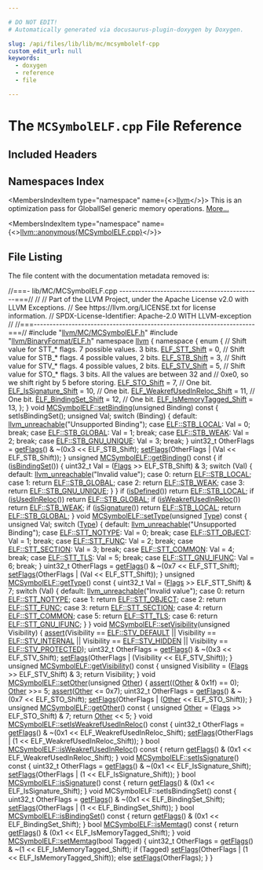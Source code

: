 ```yaml
---

# DO NOT EDIT!
# Automatically generated via docusaurus-plugin-doxygen by Doxygen.

slug: /api/files/lib/lib/mc/mcsymbolelf-cpp
custom_edit_url: null
keywords:
  - doxygen
  - reference
  - file

---
```





# The `MCSymbolELF.cpp` File Reference

<DoxygenPage pluginConfig={pluginConfig}>



## Included Headers

<IncludesList>
<IncludesListItem
  filePath="llvm/MC/MCSymbolELF.h"
  permalink="/docs/api/files/include/include/llvm/include/llvm/mc/mcsymbolelf-h"
  isLocal="true" />
<IncludesListItem
  filePath="llvm/BinaryFormat/ELF.h"
  permalink="/docs/api/files/include/include/llvm/include/llvm/binaryformat/elf-h"
  isLocal="true" />
</IncludesList>

## Namespaces Index

<MembersIndex>

<MembersIndexItem
  type="namespace"
  name={<><a href="/docs/api/namespaces/llvm">llvm</a></>}>
This is an optimization pass for GlobalISel generic memory operations. <a href="/docs/api/namespaces/llvm/#details">More...</a>
</MembersIndexItem>

<MembersIndexItem
  type="namespace"
  name={<><a href="/docs/api/namespaces/llvm/anonymous-mcsymbolelf-cpp-">llvm::anonymous&#123;MCSymbolELF.cpp&#125;</a></>}>
</MembersIndexItem>

</MembersIndex>


## File Listing

The file content with the documentation metadata removed is:

<ProgramListing>

<Link id="l00001" /><CodeLine lineNumber="1"><span class="doxyHighlightComment">//===- lib/MC/MCSymbolELF.cpp ---------------------------------------------===//</span></CodeLine>
<Link id="l00002" /><CodeLine lineNumber="2"><span class="doxyHighlightComment">//</span></CodeLine>
<Link id="l00003" /><CodeLine lineNumber="3"><span class="doxyHighlightComment">// Part of the LLVM Project, under the Apache License v2.0 with LLVM Exceptions.</span></CodeLine>
<Link id="l00004" /><CodeLine lineNumber="4"><span class="doxyHighlightComment">// See https://llvm.org/LICENSE.txt for license information.</span></CodeLine>
<Link id="l00005" /><CodeLine lineNumber="5"><span class="doxyHighlightComment">// SPDX-License-Identifier: Apache-2.0 WITH LLVM-exception</span></CodeLine>
<Link id="l00006" /><CodeLine lineNumber="6"><span class="doxyHighlightComment">//</span></CodeLine>
<Link id="l00007" /><CodeLine lineNumber="7"><span class="doxyHighlightComment">//===----------------------------------------------------------------------===//</span></CodeLine>
<Link id="l00008" /><CodeLine lineNumber="8"></CodeLine>
<Link id="l00009" /><CodeLine lineNumber="9"><span class="doxyHighlightPreprocessor">#include &quot;<a href="/docs/api/files/include/include/llvm/include/llvm/mc/mcsymbolelf-h">llvm/MC/MCSymbolELF.h</a>&quot;</span></CodeLine>
<Link id="l00010" /><CodeLine lineNumber="10"><span class="doxyHighlightPreprocessor">#include &quot;<a href="/docs/api/files/include/include/llvm/include/llvm/binaryformat/elf-h">llvm/BinaryFormat/ELF.h</a>&quot;</span></CodeLine>
<Link id="l00011" /><CodeLine lineNumber="11"></CodeLine>
<Link id="l00012" /><CodeLine lineNumber="12"><span class="doxyHighlightKeyword">namespace </span><span class="doxyHighlight"><a href="/docs/api/namespaces/llvm">llvm</a> &#123;</span></CodeLine>
<Link id="l00013" /><CodeLine lineNumber="13"></CodeLine>
<Link id="l00014" /><CodeLine lineNumber="14" lineLink="/docs/api/namespaces/llvm/anonymous-mcsymbolelf-cpp-"><span class="doxyHighlightKeyword">namespace </span><span class="doxyHighlight">&#123;</span></CodeLine>
<Link id="l00015" /><CodeLine lineNumber="15"><span class="doxyHighlightKeyword">enum</span><span class="doxyHighlight"> &#123;</span></CodeLine>
<Link id="l00016" /><CodeLine lineNumber="16"><span class="doxyHighlight">  </span><span class="doxyHighlightComment">// Shift value for STT&#95;&#42; flags. 7 possible values. 3 bits.</span></CodeLine>
<Link id="l00017" /><CodeLine lineNumber="17" lineLink="/docs/api/namespaces/llvm/anonymous-mcsymbolelf-cpp-/#a5b855ee0932b8f1c69a819e77e6d1976abd94bec8a94682a962e8541b2d8bc315"><span class="doxyHighlight">  <a href="/docs/api/namespaces/llvm/anonymous-mcsymbolelf-cpp-/#a5b855ee0932b8f1c69a819e77e6d1976abd94bec8a94682a962e8541b2d8bc315">ELF&#95;STT&#95;Shift</a> = 0,</span></CodeLine>
<Link id="l00018" /><CodeLine lineNumber="18"></CodeLine>
<Link id="l00019" /><CodeLine lineNumber="19"><span class="doxyHighlight">  </span><span class="doxyHighlightComment">// Shift value for STB&#95;&#42; flags. 4 possible values, 2 bits.</span></CodeLine>
<Link id="l00020" /><CodeLine lineNumber="20" lineLink="/docs/api/namespaces/llvm/anonymous-mcsymbolelf-cpp-/#a5b855ee0932b8f1c69a819e77e6d1976a6f2eb99b051d5d5dd9f780323e9517ac"><span class="doxyHighlight">  <a href="/docs/api/namespaces/llvm/anonymous-mcsymbolelf-cpp-/#a5b855ee0932b8f1c69a819e77e6d1976a6f2eb99b051d5d5dd9f780323e9517ac">ELF&#95;STB&#95;Shift</a> = 3,</span></CodeLine>
<Link id="l00021" /><CodeLine lineNumber="21"></CodeLine>
<Link id="l00022" /><CodeLine lineNumber="22"><span class="doxyHighlight">  </span><span class="doxyHighlightComment">// Shift value for STV&#95;&#42; flags. 4 possible values, 2 bits.</span></CodeLine>
<Link id="l00023" /><CodeLine lineNumber="23" lineLink="/docs/api/namespaces/llvm/anonymous-mcsymbolelf-cpp-/#a5b855ee0932b8f1c69a819e77e6d1976a30c69f5b747eafaa67bd48f394f0bb1b"><span class="doxyHighlight">  <a href="/docs/api/namespaces/llvm/anonymous-mcsymbolelf-cpp-/#a5b855ee0932b8f1c69a819e77e6d1976a30c69f5b747eafaa67bd48f394f0bb1b">ELF&#95;STV&#95;Shift</a> = 5,</span></CodeLine>
<Link id="l00024" /><CodeLine lineNumber="24"></CodeLine>
<Link id="l00025" /><CodeLine lineNumber="25"><span class="doxyHighlight">  </span><span class="doxyHighlightComment">// Shift value for STO&#95;&#42; flags. 3 bits. All the values are between 32 and</span></CodeLine>
<Link id="l00026" /><CodeLine lineNumber="26"><span class="doxyHighlight">  </span><span class="doxyHighlightComment">// 0xe0, so we shift right by 5 before storing.</span></CodeLine>
<Link id="l00027" /><CodeLine lineNumber="27" lineLink="/docs/api/namespaces/llvm/anonymous-mcsymbolelf-cpp-/#a5b855ee0932b8f1c69a819e77e6d1976adffb722c79304d8c22e7f88028c47efb"><span class="doxyHighlight">  <a href="/docs/api/namespaces/llvm/anonymous-mcsymbolelf-cpp-/#a5b855ee0932b8f1c69a819e77e6d1976adffb722c79304d8c22e7f88028c47efb">ELF&#95;STO&#95;Shift</a> = 7,</span></CodeLine>
<Link id="l00028" /><CodeLine lineNumber="28"></CodeLine>
<Link id="l00029" /><CodeLine lineNumber="29"><span class="doxyHighlight">  </span><span class="doxyHighlightComment">// One bit.</span></CodeLine>
<Link id="l00030" /><CodeLine lineNumber="30" lineLink="/docs/api/namespaces/llvm/anonymous-mcsymbolelf-cpp-/#a5b855ee0932b8f1c69a819e77e6d1976a889f187c360d1a06c8adec4c770ad1d4"><span class="doxyHighlight">  <a href="/docs/api/namespaces/llvm/anonymous-mcsymbolelf-cpp-/#a5b855ee0932b8f1c69a819e77e6d1976a889f187c360d1a06c8adec4c770ad1d4">ELF&#95;IsSignature&#95;Shift</a> = 10,</span></CodeLine>
<Link id="l00031" /><CodeLine lineNumber="31"></CodeLine>
<Link id="l00032" /><CodeLine lineNumber="32"><span class="doxyHighlight">  </span><span class="doxyHighlightComment">// One bit.</span></CodeLine>
<Link id="l00033" /><CodeLine lineNumber="33" lineLink="/docs/api/namespaces/llvm/anonymous-mcsymbolelf-cpp-/#a5b855ee0932b8f1c69a819e77e6d1976a7dc98b12edbb862ffaf53a3731ca4cdd"><span class="doxyHighlight">  <a href="/docs/api/namespaces/llvm/anonymous-mcsymbolelf-cpp-/#a5b855ee0932b8f1c69a819e77e6d1976a7dc98b12edbb862ffaf53a3731ca4cdd">ELF&#95;WeakrefUsedInReloc&#95;Shift</a> = 11,</span></CodeLine>
<Link id="l00034" /><CodeLine lineNumber="34"></CodeLine>
<Link id="l00035" /><CodeLine lineNumber="35"><span class="doxyHighlight">  </span><span class="doxyHighlightComment">// One bit.</span></CodeLine>
<Link id="l00036" /><CodeLine lineNumber="36" lineLink="/docs/api/namespaces/llvm/anonymous-mcsymbolelf-cpp-/#a5b855ee0932b8f1c69a819e77e6d1976a0578b72235c5fc5082717d0980eacc22"><span class="doxyHighlight">  <a href="/docs/api/namespaces/llvm/anonymous-mcsymbolelf-cpp-/#a5b855ee0932b8f1c69a819e77e6d1976a0578b72235c5fc5082717d0980eacc22">ELF&#95;BindingSet&#95;Shift</a> = 12,</span></CodeLine>
<Link id="l00037" /><CodeLine lineNumber="37"></CodeLine>
<Link id="l00038" /><CodeLine lineNumber="38"><span class="doxyHighlight">  </span><span class="doxyHighlightComment">// One bit.</span></CodeLine>
<Link id="l00039" /><CodeLine lineNumber="39" lineLink="/docs/api/namespaces/llvm/anonymous-mcsymbolelf-cpp-/#a5b855ee0932b8f1c69a819e77e6d1976af645b4e028db44a71e14ff7c69327d96"><span class="doxyHighlight">  <a href="/docs/api/namespaces/llvm/anonymous-mcsymbolelf-cpp-/#a5b855ee0932b8f1c69a819e77e6d1976af645b4e028db44a71e14ff7c69327d96">ELF&#95;IsMemoryTagged&#95;Shift</a> = 13,</span></CodeLine>
<Link id="l00040" /><CodeLine lineNumber="40"><span class="doxyHighlight">&#125;;</span></CodeLine>
<Link id="l00041" /><CodeLine lineNumber="41"><span class="doxyHighlight">&#125;</span></CodeLine>
<Link id="l00042" /><CodeLine lineNumber="42"></CodeLine>
<Link id="l00043" /><CodeLine lineNumber="43" lineLink="/docs/api/classes/llvm/mcsymbolelf/#ac1edee41b5f81ab31451e8bf98a3a3e6"><span class="doxyHighlightKeywordType">void</span><span class="doxyHighlight"> <a href="/docs/api/classes/llvm/mcsymbolelf/#ac1edee41b5f81ab31451e8bf98a3a3e6">MCSymbolELF::setBinding</a>(</span><span class="doxyHighlightKeywordType">unsigned</span><span class="doxyHighlight"> Binding)</span><span class="doxyHighlightKeyword"> const </span><span class="doxyHighlight">&#123;</span></CodeLine>
<Link id="l00044" /><CodeLine lineNumber="44"><span class="doxyHighlight">  setIsBindingSet();</span></CodeLine>
<Link id="l00045" /><CodeLine lineNumber="45"><span class="doxyHighlight">  </span><span class="doxyHighlightKeywordType">unsigned</span><span class="doxyHighlight"> Val;</span></CodeLine>
<Link id="l00046" /><CodeLine lineNumber="46"><span class="doxyHighlight">  </span><span class="doxyHighlightKeywordFlow">switch</span><span class="doxyHighlight"> (Binding) &#123;</span></CodeLine>
<Link id="l00047" /><CodeLine lineNumber="47"><span class="doxyHighlight">  </span><span class="doxyHighlightKeywordFlow">default</span><span class="doxyHighlight">:</span></CodeLine>
<Link id="l00048" /><CodeLine lineNumber="48"><span class="doxyHighlight">    <a href="/docs/api/files/include/include/llvm/include/llvm/support/errorhandling-h/#ace243f5c25697a1107cce46626b3dc94">llvm&#95;unreachable</a>(</span><span class="doxyHighlightStringLiteral">&quot;Unsupported Binding&quot;</span><span class="doxyHighlight">);</span></CodeLine>
<Link id="l00049" /><CodeLine lineNumber="49"><span class="doxyHighlight">  </span><span class="doxyHighlightKeywordFlow">case</span><span class="doxyHighlight"> <a href="/docs/api/namespaces/llvm/elf/#a41d1d619e276ea6e4e6e98c4b929ba77a492b026d2205f6f178f7eb7863018e31">ELF::STB&#95;LOCAL</a>:</span></CodeLine>
<Link id="l00050" /><CodeLine lineNumber="50"><span class="doxyHighlight">    Val = 0;</span></CodeLine>
<Link id="l00051" /><CodeLine lineNumber="51"><span class="doxyHighlight">    </span><span class="doxyHighlightKeywordFlow">break</span><span class="doxyHighlight">;</span></CodeLine>
<Link id="l00052" /><CodeLine lineNumber="52"><span class="doxyHighlight">  </span><span class="doxyHighlightKeywordFlow">case</span><span class="doxyHighlight"> <a href="/docs/api/namespaces/llvm/elf/#a41d1d619e276ea6e4e6e98c4b929ba77a3056225276d5d76c1b142d3505704851">ELF::STB&#95;GLOBAL</a>:</span></CodeLine>
<Link id="l00053" /><CodeLine lineNumber="53"><span class="doxyHighlight">    Val = 1;</span></CodeLine>
<Link id="l00054" /><CodeLine lineNumber="54"><span class="doxyHighlight">    </span><span class="doxyHighlightKeywordFlow">break</span><span class="doxyHighlight">;</span></CodeLine>
<Link id="l00055" /><CodeLine lineNumber="55"><span class="doxyHighlight">  </span><span class="doxyHighlightKeywordFlow">case</span><span class="doxyHighlight"> <a href="/docs/api/namespaces/llvm/elf/#a41d1d619e276ea6e4e6e98c4b929ba77afb3fa0269fc31b10834def07f16c1649">ELF::STB&#95;WEAK</a>:</span></CodeLine>
<Link id="l00056" /><CodeLine lineNumber="56"><span class="doxyHighlight">    Val = 2;</span></CodeLine>
<Link id="l00057" /><CodeLine lineNumber="57"><span class="doxyHighlight">    </span><span class="doxyHighlightKeywordFlow">break</span><span class="doxyHighlight">;</span></CodeLine>
<Link id="l00058" /><CodeLine lineNumber="58"><span class="doxyHighlight">  </span><span class="doxyHighlightKeywordFlow">case</span><span class="doxyHighlight"> <a href="/docs/api/namespaces/llvm/elf/#a41d1d619e276ea6e4e6e98c4b929ba77af266d61f5074811ef82444eeeff11c89">ELF::STB&#95;GNU&#95;UNIQUE</a>:</span></CodeLine>
<Link id="l00059" /><CodeLine lineNumber="59"><span class="doxyHighlight">    Val = 3;</span></CodeLine>
<Link id="l00060" /><CodeLine lineNumber="60"><span class="doxyHighlight">    </span><span class="doxyHighlightKeywordFlow">break</span><span class="doxyHighlight">;</span></CodeLine>
<Link id="l00061" /><CodeLine lineNumber="61"><span class="doxyHighlight">  &#125;</span></CodeLine>
<Link id="l00062" /><CodeLine lineNumber="62"><span class="doxyHighlight">  uint32&#95;t OtherFlags = <a href="/docs/api/classes/llvm/mcsymbol/#a712cacf1731d527651876ac16e90cad0">getFlags</a>() &amp; ~(0x3 &lt;&lt; ELF&#95;STB&#95;Shift);</span></CodeLine>
<Link id="l00063" /><CodeLine lineNumber="63"><span class="doxyHighlight">  <a href="/docs/api/classes/llvm/mcsymbol/#a6e3e2ebdfaad92643de69faf7f28967e">setFlags</a>(OtherFlags | (Val &lt;&lt; ELF&#95;STB&#95;Shift));</span></CodeLine>
<Link id="l00064" /><CodeLine lineNumber="64"><span class="doxyHighlight">&#125;</span></CodeLine>
<Link id="l00065" /><CodeLine lineNumber="65"></CodeLine>
<Link id="l00066" /><CodeLine lineNumber="66" lineLink="/docs/api/classes/llvm/mcsymbolelf/#ae357568bfa7baaa244f16208924f4637"><span class="doxyHighlightKeywordType">unsigned</span><span class="doxyHighlight"> <a href="/docs/api/classes/llvm/mcsymbolelf/#ae357568bfa7baaa244f16208924f4637">MCSymbolELF::getBinding</a>()</span><span class="doxyHighlightKeyword"> const </span><span class="doxyHighlight">&#123;</span></CodeLine>
<Link id="l00067" /><CodeLine lineNumber="67"><span class="doxyHighlight">  </span><span class="doxyHighlightKeywordFlow">if</span><span class="doxyHighlight"> (<a href="/docs/api/classes/llvm/mcsymbolelf/#a666e25e11bd035c93786545bec5ce44e">isBindingSet</a>()) &#123;</span></CodeLine>
<Link id="l00068" /><CodeLine lineNumber="68"><span class="doxyHighlight">    uint32&#95;t Val = (<a href="/docs/api/classes/llvm/mcsymbol/#a654fdc7113f88027cc2016453184e880">Flags</a> &gt;&gt; ELF&#95;STB&#95;Shift) &amp; 3;</span></CodeLine>
<Link id="l00069" /><CodeLine lineNumber="69"><span class="doxyHighlight">    </span><span class="doxyHighlightKeywordFlow">switch</span><span class="doxyHighlight"> (Val) &#123;</span></CodeLine>
<Link id="l00070" /><CodeLine lineNumber="70"><span class="doxyHighlight">    </span><span class="doxyHighlightKeywordFlow">default</span><span class="doxyHighlight">:</span></CodeLine>
<Link id="l00071" /><CodeLine lineNumber="71"><span class="doxyHighlight">      <a href="/docs/api/files/include/include/llvm/include/llvm/support/errorhandling-h/#ace243f5c25697a1107cce46626b3dc94">llvm&#95;unreachable</a>(</span><span class="doxyHighlightStringLiteral">&quot;Invalid value&quot;</span><span class="doxyHighlight">);</span></CodeLine>
<Link id="l00072" /><CodeLine lineNumber="72"><span class="doxyHighlight">    </span><span class="doxyHighlightKeywordFlow">case</span><span class="doxyHighlight"> 0:</span></CodeLine>
<Link id="l00073" /><CodeLine lineNumber="73"><span class="doxyHighlight">      </span><span class="doxyHighlightKeywordFlow">return</span><span class="doxyHighlight"> <a href="/docs/api/namespaces/llvm/elf/#a41d1d619e276ea6e4e6e98c4b929ba77a492b026d2205f6f178f7eb7863018e31">ELF::STB&#95;LOCAL</a>;</span></CodeLine>
<Link id="l00074" /><CodeLine lineNumber="74"><span class="doxyHighlight">    </span><span class="doxyHighlightKeywordFlow">case</span><span class="doxyHighlight"> 1:</span></CodeLine>
<Link id="l00075" /><CodeLine lineNumber="75"><span class="doxyHighlight">      </span><span class="doxyHighlightKeywordFlow">return</span><span class="doxyHighlight"> <a href="/docs/api/namespaces/llvm/elf/#a41d1d619e276ea6e4e6e98c4b929ba77a3056225276d5d76c1b142d3505704851">ELF::STB&#95;GLOBAL</a>;</span></CodeLine>
<Link id="l00076" /><CodeLine lineNumber="76"><span class="doxyHighlight">    </span><span class="doxyHighlightKeywordFlow">case</span><span class="doxyHighlight"> 2:</span></CodeLine>
<Link id="l00077" /><CodeLine lineNumber="77"><span class="doxyHighlight">      </span><span class="doxyHighlightKeywordFlow">return</span><span class="doxyHighlight"> <a href="/docs/api/namespaces/llvm/elf/#a41d1d619e276ea6e4e6e98c4b929ba77afb3fa0269fc31b10834def07f16c1649">ELF::STB&#95;WEAK</a>;</span></CodeLine>
<Link id="l00078" /><CodeLine lineNumber="78"><span class="doxyHighlight">    </span><span class="doxyHighlightKeywordFlow">case</span><span class="doxyHighlight"> 3:</span></CodeLine>
<Link id="l00079" /><CodeLine lineNumber="79"><span class="doxyHighlight">      </span><span class="doxyHighlightKeywordFlow">return</span><span class="doxyHighlight"> <a href="/docs/api/namespaces/llvm/elf/#a41d1d619e276ea6e4e6e98c4b929ba77af266d61f5074811ef82444eeeff11c89">ELF::STB&#95;GNU&#95;UNIQUE</a>;</span></CodeLine>
<Link id="l00080" /><CodeLine lineNumber="80"><span class="doxyHighlight">    &#125;</span></CodeLine>
<Link id="l00081" /><CodeLine lineNumber="81"><span class="doxyHighlight">  &#125;</span></CodeLine>
<Link id="l00082" /><CodeLine lineNumber="82"></CodeLine>
<Link id="l00083" /><CodeLine lineNumber="83"><span class="doxyHighlight">  </span><span class="doxyHighlightKeywordFlow">if</span><span class="doxyHighlight"> (<a href="/docs/api/classes/llvm/mcsymbol/#a2899e74730516967f04d81966bb4f881">isDefined</a>())</span></CodeLine>
<Link id="l00084" /><CodeLine lineNumber="84"><span class="doxyHighlight">    </span><span class="doxyHighlightKeywordFlow">return</span><span class="doxyHighlight"> <a href="/docs/api/namespaces/llvm/elf/#a41d1d619e276ea6e4e6e98c4b929ba77a492b026d2205f6f178f7eb7863018e31">ELF::STB&#95;LOCAL</a>;</span></CodeLine>
<Link id="l00085" /><CodeLine lineNumber="85"><span class="doxyHighlight">  </span><span class="doxyHighlightKeywordFlow">if</span><span class="doxyHighlight"> (<a href="/docs/api/classes/llvm/mcsymbol/#af6973fed52c67fe96c0493207984376b">isUsedInReloc</a>())</span></CodeLine>
<Link id="l00086" /><CodeLine lineNumber="86"><span class="doxyHighlight">    </span><span class="doxyHighlightKeywordFlow">return</span><span class="doxyHighlight"> <a href="/docs/api/namespaces/llvm/elf/#a41d1d619e276ea6e4e6e98c4b929ba77a3056225276d5d76c1b142d3505704851">ELF::STB&#95;GLOBAL</a>;</span></CodeLine>
<Link id="l00087" /><CodeLine lineNumber="87"><span class="doxyHighlight">  </span><span class="doxyHighlightKeywordFlow">if</span><span class="doxyHighlight"> (<a href="/docs/api/classes/llvm/mcsymbolelf/#a3e683b1f93c043f9fb48cdc47e736fb2">isWeakrefUsedInReloc</a>())</span></CodeLine>
<Link id="l00088" /><CodeLine lineNumber="88"><span class="doxyHighlight">    </span><span class="doxyHighlightKeywordFlow">return</span><span class="doxyHighlight"> <a href="/docs/api/namespaces/llvm/elf/#a41d1d619e276ea6e4e6e98c4b929ba77afb3fa0269fc31b10834def07f16c1649">ELF::STB&#95;WEAK</a>;</span></CodeLine>
<Link id="l00089" /><CodeLine lineNumber="89"><span class="doxyHighlight">  </span><span class="doxyHighlightKeywordFlow">if</span><span class="doxyHighlight"> (<a href="/docs/api/classes/llvm/mcsymbolelf/#ada18a65001620ef826d10d729fd05df6">isSignature</a>())</span></CodeLine>
<Link id="l00090" /><CodeLine lineNumber="90"><span class="doxyHighlight">    </span><span class="doxyHighlightKeywordFlow">return</span><span class="doxyHighlight"> <a href="/docs/api/namespaces/llvm/elf/#a41d1d619e276ea6e4e6e98c4b929ba77a492b026d2205f6f178f7eb7863018e31">ELF::STB&#95;LOCAL</a>;</span></CodeLine>
<Link id="l00091" /><CodeLine lineNumber="91"><span class="doxyHighlight">  </span><span class="doxyHighlightKeywordFlow">return</span><span class="doxyHighlight"> <a href="/docs/api/namespaces/llvm/elf/#a41d1d619e276ea6e4e6e98c4b929ba77a3056225276d5d76c1b142d3505704851">ELF::STB&#95;GLOBAL</a>;</span></CodeLine>
<Link id="l00092" /><CodeLine lineNumber="92"><span class="doxyHighlight">&#125;</span></CodeLine>
<Link id="l00093" /><CodeLine lineNumber="93"></CodeLine>
<Link id="l00094" /><CodeLine lineNumber="94" lineLink="/docs/api/classes/llvm/mcsymbolelf/#aed759e9547e045f0bd987987de0f76bc"><span class="doxyHighlightKeywordType">void</span><span class="doxyHighlight"> <a href="/docs/api/classes/llvm/mcsymbolelf/#aed759e9547e045f0bd987987de0f76bc">MCSymbolELF::setType</a>(</span><span class="doxyHighlightKeywordType">unsigned</span><span class="doxyHighlight"> <a href="/docs/api/classes/llvm/type">Type</a>)</span><span class="doxyHighlightKeyword"> const </span><span class="doxyHighlight">&#123;</span></CodeLine>
<Link id="l00095" /><CodeLine lineNumber="95"><span class="doxyHighlight">  </span><span class="doxyHighlightKeywordType">unsigned</span><span class="doxyHighlight"> Val;</span></CodeLine>
<Link id="l00096" /><CodeLine lineNumber="96"><span class="doxyHighlight">  </span><span class="doxyHighlightKeywordFlow">switch</span><span class="doxyHighlight"> (<a href="/docs/api/classes/llvm/type">Type</a>) &#123;</span></CodeLine>
<Link id="l00097" /><CodeLine lineNumber="97"><span class="doxyHighlight">  </span><span class="doxyHighlightKeywordFlow">default</span><span class="doxyHighlight">:</span></CodeLine>
<Link id="l00098" /><CodeLine lineNumber="98"><span class="doxyHighlight">    <a href="/docs/api/files/include/include/llvm/include/llvm/support/errorhandling-h/#ace243f5c25697a1107cce46626b3dc94">llvm&#95;unreachable</a>(</span><span class="doxyHighlightStringLiteral">&quot;Unsupported Binding&quot;</span><span class="doxyHighlight">);</span></CodeLine>
<Link id="l00099" /><CodeLine lineNumber="99"><span class="doxyHighlight">  </span><span class="doxyHighlightKeywordFlow">case</span><span class="doxyHighlight"> <a href="/docs/api/namespaces/llvm/elf/#ac6fcda18e36f2c9045a88905ff3fc179a2addd3222711e927ec6604bc65bccb2c">ELF::STT&#95;NOTYPE</a>:</span></CodeLine>
<Link id="l00100" /><CodeLine lineNumber="100"><span class="doxyHighlight">    Val = 0;</span></CodeLine>
<Link id="l00101" /><CodeLine lineNumber="101"><span class="doxyHighlight">    </span><span class="doxyHighlightKeywordFlow">break</span><span class="doxyHighlight">;</span></CodeLine>
<Link id="l00102" /><CodeLine lineNumber="102"><span class="doxyHighlight">  </span><span class="doxyHighlightKeywordFlow">case</span><span class="doxyHighlight"> <a href="/docs/api/namespaces/llvm/elf/#ac6fcda18e36f2c9045a88905ff3fc179a9803bad2cfdce7601000ee3f6b979d9b">ELF::STT&#95;OBJECT</a>:</span></CodeLine>
<Link id="l00103" /><CodeLine lineNumber="103"><span class="doxyHighlight">    Val = 1;</span></CodeLine>
<Link id="l00104" /><CodeLine lineNumber="104"><span class="doxyHighlight">    </span><span class="doxyHighlightKeywordFlow">break</span><span class="doxyHighlight">;</span></CodeLine>
<Link id="l00105" /><CodeLine lineNumber="105"><span class="doxyHighlight">  </span><span class="doxyHighlightKeywordFlow">case</span><span class="doxyHighlight"> <a href="/docs/api/namespaces/llvm/elf/#ac6fcda18e36f2c9045a88905ff3fc179a28ceebccd9f41f8a7e2359ac45c59f66">ELF::STT&#95;FUNC</a>:</span></CodeLine>
<Link id="l00106" /><CodeLine lineNumber="106"><span class="doxyHighlight">    Val = 2;</span></CodeLine>
<Link id="l00107" /><CodeLine lineNumber="107"><span class="doxyHighlight">    </span><span class="doxyHighlightKeywordFlow">break</span><span class="doxyHighlight">;</span></CodeLine>
<Link id="l00108" /><CodeLine lineNumber="108"><span class="doxyHighlight">  </span><span class="doxyHighlightKeywordFlow">case</span><span class="doxyHighlight"> <a href="/docs/api/namespaces/llvm/elf/#ac6fcda18e36f2c9045a88905ff3fc179a579f54f07d96da2627125a17e0353b14">ELF::STT&#95;SECTION</a>:</span></CodeLine>
<Link id="l00109" /><CodeLine lineNumber="109"><span class="doxyHighlight">    Val = 3;</span></CodeLine>
<Link id="l00110" /><CodeLine lineNumber="110"><span class="doxyHighlight">    </span><span class="doxyHighlightKeywordFlow">break</span><span class="doxyHighlight">;</span></CodeLine>
<Link id="l00111" /><CodeLine lineNumber="111"><span class="doxyHighlight">  </span><span class="doxyHighlightKeywordFlow">case</span><span class="doxyHighlight"> <a href="/docs/api/namespaces/llvm/elf/#ac6fcda18e36f2c9045a88905ff3fc179a6fb5d8136ffc8cfccf0425682fae235f">ELF::STT&#95;COMMON</a>:</span></CodeLine>
<Link id="l00112" /><CodeLine lineNumber="112"><span class="doxyHighlight">    Val = 4;</span></CodeLine>
<Link id="l00113" /><CodeLine lineNumber="113"><span class="doxyHighlight">    </span><span class="doxyHighlightKeywordFlow">break</span><span class="doxyHighlight">;</span></CodeLine>
<Link id="l00114" /><CodeLine lineNumber="114"><span class="doxyHighlight">  </span><span class="doxyHighlightKeywordFlow">case</span><span class="doxyHighlight"> <a href="/docs/api/namespaces/llvm/elf/#ac6fcda18e36f2c9045a88905ff3fc179ab453d9dfef54b0c7fd0cbaf82b4ba9d6">ELF::STT&#95;TLS</a>:</span></CodeLine>
<Link id="l00115" /><CodeLine lineNumber="115"><span class="doxyHighlight">    Val = 5;</span></CodeLine>
<Link id="l00116" /><CodeLine lineNumber="116"><span class="doxyHighlight">    </span><span class="doxyHighlightKeywordFlow">break</span><span class="doxyHighlight">;</span></CodeLine>
<Link id="l00117" /><CodeLine lineNumber="117"><span class="doxyHighlight">  </span><span class="doxyHighlightKeywordFlow">case</span><span class="doxyHighlight"> <a href="/docs/api/namespaces/llvm/elf/#ac6fcda18e36f2c9045a88905ff3fc179a7269ceaea4bf3dbd15caa427598cbcb9">ELF::STT&#95;GNU&#95;IFUNC</a>:</span></CodeLine>
<Link id="l00118" /><CodeLine lineNumber="118"><span class="doxyHighlight">    Val = 6;</span></CodeLine>
<Link id="l00119" /><CodeLine lineNumber="119"><span class="doxyHighlight">    </span><span class="doxyHighlightKeywordFlow">break</span><span class="doxyHighlight">;</span></CodeLine>
<Link id="l00120" /><CodeLine lineNumber="120"><span class="doxyHighlight">  &#125;</span></CodeLine>
<Link id="l00121" /><CodeLine lineNumber="121"><span class="doxyHighlight">  uint32&#95;t OtherFlags = <a href="/docs/api/classes/llvm/mcsymbol/#a712cacf1731d527651876ac16e90cad0">getFlags</a>() &amp; ~(0x7 &lt;&lt; ELF&#95;STT&#95;Shift);</span></CodeLine>
<Link id="l00122" /><CodeLine lineNumber="122"><span class="doxyHighlight">  <a href="/docs/api/classes/llvm/mcsymbol/#a6e3e2ebdfaad92643de69faf7f28967e">setFlags</a>(OtherFlags | (Val &lt;&lt; ELF&#95;STT&#95;Shift));</span></CodeLine>
<Link id="l00123" /><CodeLine lineNumber="123"><span class="doxyHighlight">&#125;</span></CodeLine>
<Link id="l00124" /><CodeLine lineNumber="124"></CodeLine>
<Link id="l00125" /><CodeLine lineNumber="125" lineLink="/docs/api/classes/llvm/mcsymbolelf/#a2c716684711cb83467c2138bc4e84454"><span class="doxyHighlightKeywordType">unsigned</span><span class="doxyHighlight"> <a href="/docs/api/classes/llvm/mcsymbolelf/#a2c716684711cb83467c2138bc4e84454">MCSymbolELF::getType</a>()</span><span class="doxyHighlightKeyword"> const </span><span class="doxyHighlight">&#123;</span></CodeLine>
<Link id="l00126" /><CodeLine lineNumber="126"><span class="doxyHighlight">  uint32&#95;t Val = (<a href="/docs/api/classes/llvm/mcsymbol/#a654fdc7113f88027cc2016453184e880">Flags</a> &gt;&gt; ELF&#95;STT&#95;Shift) &amp; 7;</span></CodeLine>
<Link id="l00127" /><CodeLine lineNumber="127"><span class="doxyHighlight">  </span><span class="doxyHighlightKeywordFlow">switch</span><span class="doxyHighlight"> (Val) &#123;</span></CodeLine>
<Link id="l00128" /><CodeLine lineNumber="128"><span class="doxyHighlight">  </span><span class="doxyHighlightKeywordFlow">default</span><span class="doxyHighlight">:</span></CodeLine>
<Link id="l00129" /><CodeLine lineNumber="129"><span class="doxyHighlight">    <a href="/docs/api/files/include/include/llvm/include/llvm/support/errorhandling-h/#ace243f5c25697a1107cce46626b3dc94">llvm&#95;unreachable</a>(</span><span class="doxyHighlightStringLiteral">&quot;Invalid value&quot;</span><span class="doxyHighlight">);</span></CodeLine>
<Link id="l00130" /><CodeLine lineNumber="130"><span class="doxyHighlight">  </span><span class="doxyHighlightKeywordFlow">case</span><span class="doxyHighlight"> 0:</span></CodeLine>
<Link id="l00131" /><CodeLine lineNumber="131"><span class="doxyHighlight">    </span><span class="doxyHighlightKeywordFlow">return</span><span class="doxyHighlight"> <a href="/docs/api/namespaces/llvm/elf/#ac6fcda18e36f2c9045a88905ff3fc179a2addd3222711e927ec6604bc65bccb2c">ELF::STT&#95;NOTYPE</a>;</span></CodeLine>
<Link id="l00132" /><CodeLine lineNumber="132"><span class="doxyHighlight">  </span><span class="doxyHighlightKeywordFlow">case</span><span class="doxyHighlight"> 1:</span></CodeLine>
<Link id="l00133" /><CodeLine lineNumber="133"><span class="doxyHighlight">    </span><span class="doxyHighlightKeywordFlow">return</span><span class="doxyHighlight"> <a href="/docs/api/namespaces/llvm/elf/#ac6fcda18e36f2c9045a88905ff3fc179a9803bad2cfdce7601000ee3f6b979d9b">ELF::STT&#95;OBJECT</a>;</span></CodeLine>
<Link id="l00134" /><CodeLine lineNumber="134"><span class="doxyHighlight">  </span><span class="doxyHighlightKeywordFlow">case</span><span class="doxyHighlight"> 2:</span></CodeLine>
<Link id="l00135" /><CodeLine lineNumber="135"><span class="doxyHighlight">    </span><span class="doxyHighlightKeywordFlow">return</span><span class="doxyHighlight"> <a href="/docs/api/namespaces/llvm/elf/#ac6fcda18e36f2c9045a88905ff3fc179a28ceebccd9f41f8a7e2359ac45c59f66">ELF::STT&#95;FUNC</a>;</span></CodeLine>
<Link id="l00136" /><CodeLine lineNumber="136"><span class="doxyHighlight">  </span><span class="doxyHighlightKeywordFlow">case</span><span class="doxyHighlight"> 3:</span></CodeLine>
<Link id="l00137" /><CodeLine lineNumber="137"><span class="doxyHighlight">    </span><span class="doxyHighlightKeywordFlow">return</span><span class="doxyHighlight"> <a href="/docs/api/namespaces/llvm/elf/#ac6fcda18e36f2c9045a88905ff3fc179a579f54f07d96da2627125a17e0353b14">ELF::STT&#95;SECTION</a>;</span></CodeLine>
<Link id="l00138" /><CodeLine lineNumber="138"><span class="doxyHighlight">  </span><span class="doxyHighlightKeywordFlow">case</span><span class="doxyHighlight"> 4:</span></CodeLine>
<Link id="l00139" /><CodeLine lineNumber="139"><span class="doxyHighlight">    </span><span class="doxyHighlightKeywordFlow">return</span><span class="doxyHighlight"> <a href="/docs/api/namespaces/llvm/elf/#ac6fcda18e36f2c9045a88905ff3fc179a6fb5d8136ffc8cfccf0425682fae235f">ELF::STT&#95;COMMON</a>;</span></CodeLine>
<Link id="l00140" /><CodeLine lineNumber="140"><span class="doxyHighlight">  </span><span class="doxyHighlightKeywordFlow">case</span><span class="doxyHighlight"> 5:</span></CodeLine>
<Link id="l00141" /><CodeLine lineNumber="141"><span class="doxyHighlight">    </span><span class="doxyHighlightKeywordFlow">return</span><span class="doxyHighlight"> <a href="/docs/api/namespaces/llvm/elf/#ac6fcda18e36f2c9045a88905ff3fc179ab453d9dfef54b0c7fd0cbaf82b4ba9d6">ELF::STT&#95;TLS</a>;</span></CodeLine>
<Link id="l00142" /><CodeLine lineNumber="142"><span class="doxyHighlight">  </span><span class="doxyHighlightKeywordFlow">case</span><span class="doxyHighlight"> 6:</span></CodeLine>
<Link id="l00143" /><CodeLine lineNumber="143"><span class="doxyHighlight">    </span><span class="doxyHighlightKeywordFlow">return</span><span class="doxyHighlight"> <a href="/docs/api/namespaces/llvm/elf/#ac6fcda18e36f2c9045a88905ff3fc179a7269ceaea4bf3dbd15caa427598cbcb9">ELF::STT&#95;GNU&#95;IFUNC</a>;</span></CodeLine>
<Link id="l00144" /><CodeLine lineNumber="144"><span class="doxyHighlight">  &#125;</span></CodeLine>
<Link id="l00145" /><CodeLine lineNumber="145"><span class="doxyHighlight">&#125;</span></CodeLine>
<Link id="l00146" /><CodeLine lineNumber="146"></CodeLine>
<Link id="l00147" /><CodeLine lineNumber="147" lineLink="/docs/api/classes/llvm/mcsymbolelf/#a42d355b38e3f57001fdbce9f13846a04"><span class="doxyHighlightKeywordType">void</span><span class="doxyHighlight"> <a href="/docs/api/classes/llvm/mcsymbolelf/#a42d355b38e3f57001fdbce9f13846a04">MCSymbolELF::setVisibility</a>(</span><span class="doxyHighlightKeywordType">unsigned</span><span class="doxyHighlight"> Visibility) &#123;</span></CodeLine>
<Link id="l00148" /><CodeLine lineNumber="148"><span class="doxyHighlight">  <a href="/docs/api/files/lib/lib/target/lib/target/amdgpu/silowercontrolflow-cpp/#a4868c5d81c5ccc98c47aeab6244346a0">assert</a>(Visibility == <a href="/docs/api/namespaces/llvm/elf/#a78278359d67657d43c307d922ad9a1d5af3e7284f94dabe52ad31412ab70c15f4">ELF::STV&#95;DEFAULT</a> || Visibility == <a href="/docs/api/namespaces/llvm/elf/#a78278359d67657d43c307d922ad9a1d5a443262fcc164a05e17cef6868ab529d3">ELF::STV&#95;INTERNAL</a> ||</span></CodeLine>
<Link id="l00149" /><CodeLine lineNumber="149"><span class="doxyHighlight">         Visibility == <a href="/docs/api/namespaces/llvm/elf/#a78278359d67657d43c307d922ad9a1d5ab38517de2fd6c124c49e40bc25c25c0c">ELF::STV&#95;HIDDEN</a> || Visibility == <a href="/docs/api/namespaces/llvm/elf/#a78278359d67657d43c307d922ad9a1d5aec3ecfdbfbbe90889a70c56df29b263a">ELF::STV&#95;PROTECTED</a>);</span></CodeLine>
<Link id="l00150" /><CodeLine lineNumber="150"></CodeLine>
<Link id="l00151" /><CodeLine lineNumber="151"><span class="doxyHighlight">  uint32&#95;t OtherFlags = <a href="/docs/api/classes/llvm/mcsymbol/#a712cacf1731d527651876ac16e90cad0">getFlags</a>() &amp; ~(0x3 &lt;&lt; ELF&#95;STV&#95;Shift);</span></CodeLine>
<Link id="l00152" /><CodeLine lineNumber="152"><span class="doxyHighlight">  <a href="/docs/api/classes/llvm/mcsymbol/#a6e3e2ebdfaad92643de69faf7f28967e">setFlags</a>(OtherFlags | (Visibility &lt;&lt; ELF&#95;STV&#95;Shift));</span></CodeLine>
<Link id="l00153" /><CodeLine lineNumber="153"><span class="doxyHighlight">&#125;</span></CodeLine>
<Link id="l00154" /><CodeLine lineNumber="154"></CodeLine>
<Link id="l00155" /><CodeLine lineNumber="155" lineLink="/docs/api/classes/llvm/mcsymbolelf/#add2f34e14532817ad86d5c8f3b179c2a"><span class="doxyHighlightKeywordType">unsigned</span><span class="doxyHighlight"> <a href="/docs/api/classes/llvm/mcsymbolelf/#add2f34e14532817ad86d5c8f3b179c2a">MCSymbolELF::getVisibility</a>()</span><span class="doxyHighlightKeyword"> const </span><span class="doxyHighlight">&#123;</span></CodeLine>
<Link id="l00156" /><CodeLine lineNumber="156"><span class="doxyHighlight">  </span><span class="doxyHighlightKeywordType">unsigned</span><span class="doxyHighlight"> Visibility = (<a href="/docs/api/classes/llvm/mcsymbol/#a654fdc7113f88027cc2016453184e880">Flags</a> &gt;&gt; ELF&#95;STV&#95;Shift) &amp; 3;</span></CodeLine>
<Link id="l00157" /><CodeLine lineNumber="157"><span class="doxyHighlight">  </span><span class="doxyHighlightKeywordFlow">return</span><span class="doxyHighlight"> Visibility;</span></CodeLine>
<Link id="l00158" /><CodeLine lineNumber="158"><span class="doxyHighlight">&#125;</span></CodeLine>
<Link id="l00159" /><CodeLine lineNumber="159"></CodeLine>
<Link id="l00160" /><CodeLine lineNumber="160" lineLink="/docs/api/classes/llvm/mcsymbolelf/#aed9abfbf50800b7378713d657bf0cf5a"><span class="doxyHighlightKeywordType">void</span><span class="doxyHighlight"> <a href="/docs/api/classes/llvm/mcsymbolelf/#aed9abfbf50800b7378713d657bf0cf5a">MCSymbolELF::setOther</a>(</span><span class="doxyHighlightKeywordType">unsigned</span><span class="doxyHighlight"> <a href="/docs/api/namespaces/llvm/#a9eb4f5b98b70ee4fab9614ed58282c1fa6311ae17c1ee52b36e68aaf4ad066387">Other</a>) &#123;</span></CodeLine>
<Link id="l00161" /><CodeLine lineNumber="161"><span class="doxyHighlight">  <a href="/docs/api/files/lib/lib/target/lib/target/amdgpu/silowercontrolflow-cpp/#a4868c5d81c5ccc98c47aeab6244346a0">assert</a>((<a href="/docs/api/namespaces/llvm/#a9eb4f5b98b70ee4fab9614ed58282c1fa6311ae17c1ee52b36e68aaf4ad066387">Other</a> &amp; 0x1f) == 0);</span></CodeLine>
<Link id="l00162" /><CodeLine lineNumber="162"><span class="doxyHighlight">  <a href="/docs/api/namespaces/llvm/#a9eb4f5b98b70ee4fab9614ed58282c1fa6311ae17c1ee52b36e68aaf4ad066387">Other</a> &gt;&gt;= 5;</span></CodeLine>
<Link id="l00163" /><CodeLine lineNumber="163"><span class="doxyHighlight">  <a href="/docs/api/files/lib/lib/target/lib/target/amdgpu/silowercontrolflow-cpp/#a4868c5d81c5ccc98c47aeab6244346a0">assert</a>(<a href="/docs/api/namespaces/llvm/#a9eb4f5b98b70ee4fab9614ed58282c1fa6311ae17c1ee52b36e68aaf4ad066387">Other</a> &lt;= 0x7);</span></CodeLine>
<Link id="l00164" /><CodeLine lineNumber="164"><span class="doxyHighlight">  uint32&#95;t OtherFlags = <a href="/docs/api/classes/llvm/mcsymbol/#a712cacf1731d527651876ac16e90cad0">getFlags</a>() &amp; ~(0x7 &lt;&lt; ELF&#95;STO&#95;Shift);</span></CodeLine>
<Link id="l00165" /><CodeLine lineNumber="165"><span class="doxyHighlight">  <a href="/docs/api/classes/llvm/mcsymbol/#a6e3e2ebdfaad92643de69faf7f28967e">setFlags</a>(OtherFlags | (<a href="/docs/api/namespaces/llvm/#a9eb4f5b98b70ee4fab9614ed58282c1fa6311ae17c1ee52b36e68aaf4ad066387">Other</a> &lt;&lt; ELF&#95;STO&#95;Shift));</span></CodeLine>
<Link id="l00166" /><CodeLine lineNumber="166"><span class="doxyHighlight">&#125;</span></CodeLine>
<Link id="l00167" /><CodeLine lineNumber="167"></CodeLine>
<Link id="l00168" /><CodeLine lineNumber="168" lineLink="/docs/api/classes/llvm/mcsymbolelf/#a2badd3f8011db90045f7be286331125f"><span class="doxyHighlightKeywordType">unsigned</span><span class="doxyHighlight"> <a href="/docs/api/classes/llvm/mcsymbolelf/#a2badd3f8011db90045f7be286331125f">MCSymbolELF::getOther</a>()</span><span class="doxyHighlightKeyword"> const </span><span class="doxyHighlight">&#123;</span></CodeLine>
<Link id="l00169" /><CodeLine lineNumber="169"><span class="doxyHighlight">  </span><span class="doxyHighlightKeywordType">unsigned</span><span class="doxyHighlight"> <a href="/docs/api/namespaces/llvm/#a9eb4f5b98b70ee4fab9614ed58282c1fa6311ae17c1ee52b36e68aaf4ad066387">Other</a> = (<a href="/docs/api/classes/llvm/mcsymbol/#a654fdc7113f88027cc2016453184e880">Flags</a> &gt;&gt; ELF&#95;STO&#95;Shift) &amp; 7;</span></CodeLine>
<Link id="l00170" /><CodeLine lineNumber="170"><span class="doxyHighlight">  </span><span class="doxyHighlightKeywordFlow">return</span><span class="doxyHighlight"> <a href="/docs/api/namespaces/llvm/#a9eb4f5b98b70ee4fab9614ed58282c1fa6311ae17c1ee52b36e68aaf4ad066387">Other</a> &lt;&lt; 5;</span></CodeLine>
<Link id="l00171" /><CodeLine lineNumber="171"><span class="doxyHighlight">&#125;</span></CodeLine>
<Link id="l00172" /><CodeLine lineNumber="172"></CodeLine>
<Link id="l00173" /><CodeLine lineNumber="173" lineLink="/docs/api/classes/llvm/mcsymbolelf/#a9bbad98aac843f2c52cd716efdde45e5"><span class="doxyHighlightKeywordType">void</span><span class="doxyHighlight"> <a href="/docs/api/classes/llvm/mcsymbolelf/#a9bbad98aac843f2c52cd716efdde45e5">MCSymbolELF::setIsWeakrefUsedInReloc</a>()</span><span class="doxyHighlightKeyword"> const </span><span class="doxyHighlight">&#123;</span></CodeLine>
<Link id="l00174" /><CodeLine lineNumber="174"><span class="doxyHighlight">  uint32&#95;t OtherFlags = <a href="/docs/api/classes/llvm/mcsymbol/#a712cacf1731d527651876ac16e90cad0">getFlags</a>() &amp; ~(0x1 &lt;&lt; ELF&#95;WeakrefUsedInReloc&#95;Shift);</span></CodeLine>
<Link id="l00175" /><CodeLine lineNumber="175"><span class="doxyHighlight">  <a href="/docs/api/classes/llvm/mcsymbol/#a6e3e2ebdfaad92643de69faf7f28967e">setFlags</a>(OtherFlags | (1 &lt;&lt; ELF&#95;WeakrefUsedInReloc&#95;Shift));</span></CodeLine>
<Link id="l00176" /><CodeLine lineNumber="176"><span class="doxyHighlight">&#125;</span></CodeLine>
<Link id="l00177" /><CodeLine lineNumber="177"></CodeLine>
<Link id="l00178" /><CodeLine lineNumber="178" lineLink="/docs/api/classes/llvm/mcsymbolelf/#a3e683b1f93c043f9fb48cdc47e736fb2"><span class="doxyHighlightKeywordType">bool</span><span class="doxyHighlight"> <a href="/docs/api/classes/llvm/mcsymbolelf/#a3e683b1f93c043f9fb48cdc47e736fb2">MCSymbolELF::isWeakrefUsedInReloc</a>()</span><span class="doxyHighlightKeyword"> const </span><span class="doxyHighlight">&#123;</span></CodeLine>
<Link id="l00179" /><CodeLine lineNumber="179"><span class="doxyHighlight">  </span><span class="doxyHighlightKeywordFlow">return</span><span class="doxyHighlight"> <a href="/docs/api/classes/llvm/mcsymbol/#a712cacf1731d527651876ac16e90cad0">getFlags</a>() &amp; (0x1 &lt;&lt; ELF&#95;WeakrefUsedInReloc&#95;Shift);</span></CodeLine>
<Link id="l00180" /><CodeLine lineNumber="180"><span class="doxyHighlight">&#125;</span></CodeLine>
<Link id="l00181" /><CodeLine lineNumber="181"></CodeLine>
<Link id="l00182" /><CodeLine lineNumber="182" lineLink="/docs/api/classes/llvm/mcsymbolelf/#a785dd47a727f7ced9db97da95dc69690"><span class="doxyHighlightKeywordType">void</span><span class="doxyHighlight"> <a href="/docs/api/classes/llvm/mcsymbolelf/#a785dd47a727f7ced9db97da95dc69690">MCSymbolELF::setIsSignature</a>()</span><span class="doxyHighlightKeyword"> const </span><span class="doxyHighlight">&#123;</span></CodeLine>
<Link id="l00183" /><CodeLine lineNumber="183"><span class="doxyHighlight">  uint32&#95;t OtherFlags = <a href="/docs/api/classes/llvm/mcsymbol/#a712cacf1731d527651876ac16e90cad0">getFlags</a>() &amp; ~(0x1 &lt;&lt; ELF&#95;IsSignature&#95;Shift);</span></CodeLine>
<Link id="l00184" /><CodeLine lineNumber="184"><span class="doxyHighlight">  <a href="/docs/api/classes/llvm/mcsymbol/#a6e3e2ebdfaad92643de69faf7f28967e">setFlags</a>(OtherFlags | (1 &lt;&lt; ELF&#95;IsSignature&#95;Shift));</span></CodeLine>
<Link id="l00185" /><CodeLine lineNumber="185"><span class="doxyHighlight">&#125;</span></CodeLine>
<Link id="l00186" /><CodeLine lineNumber="186"></CodeLine>
<Link id="l00187" /><CodeLine lineNumber="187" lineLink="/docs/api/classes/llvm/mcsymbolelf/#ada18a65001620ef826d10d729fd05df6"><span class="doxyHighlightKeywordType">bool</span><span class="doxyHighlight"> <a href="/docs/api/classes/llvm/mcsymbolelf/#ada18a65001620ef826d10d729fd05df6">MCSymbolELF::isSignature</a>()</span><span class="doxyHighlightKeyword"> const </span><span class="doxyHighlight">&#123;</span></CodeLine>
<Link id="l00188" /><CodeLine lineNumber="188"><span class="doxyHighlight">  </span><span class="doxyHighlightKeywordFlow">return</span><span class="doxyHighlight"> <a href="/docs/api/classes/llvm/mcsymbol/#a712cacf1731d527651876ac16e90cad0">getFlags</a>() &amp; (0x1 &lt;&lt; ELF&#95;IsSignature&#95;Shift);</span></CodeLine>
<Link id="l00189" /><CodeLine lineNumber="189"><span class="doxyHighlight">&#125;</span></CodeLine>
<Link id="l00190" /><CodeLine lineNumber="190"></CodeLine>
<Link id="l00191" /><CodeLine lineNumber="191"><span class="doxyHighlightKeywordType">void</span><span class="doxyHighlight"> MCSymbolELF::setIsBindingSet()</span><span class="doxyHighlightKeyword"> const </span><span class="doxyHighlight">&#123;</span></CodeLine>
<Link id="l00192" /><CodeLine lineNumber="192"><span class="doxyHighlight">  uint32&#95;t OtherFlags = <a href="/docs/api/classes/llvm/mcsymbol/#a712cacf1731d527651876ac16e90cad0">getFlags</a>() &amp; ~(0x1 &lt;&lt; ELF&#95;BindingSet&#95;Shift);</span></CodeLine>
<Link id="l00193" /><CodeLine lineNumber="193"><span class="doxyHighlight">  <a href="/docs/api/classes/llvm/mcsymbol/#a6e3e2ebdfaad92643de69faf7f28967e">setFlags</a>(OtherFlags | (1 &lt;&lt; ELF&#95;BindingSet&#95;Shift));</span></CodeLine>
<Link id="l00194" /><CodeLine lineNumber="194"><span class="doxyHighlight">&#125;</span></CodeLine>
<Link id="l00195" /><CodeLine lineNumber="195"></CodeLine>
<Link id="l00196" /><CodeLine lineNumber="196" lineLink="/docs/api/classes/llvm/mcsymbolelf/#a666e25e11bd035c93786545bec5ce44e"><span class="doxyHighlightKeywordType">bool</span><span class="doxyHighlight"> <a href="/docs/api/classes/llvm/mcsymbolelf/#a666e25e11bd035c93786545bec5ce44e">MCSymbolELF::isBindingSet</a>()</span><span class="doxyHighlightKeyword"> const </span><span class="doxyHighlight">&#123;</span></CodeLine>
<Link id="l00197" /><CodeLine lineNumber="197"><span class="doxyHighlight">  </span><span class="doxyHighlightKeywordFlow">return</span><span class="doxyHighlight"> <a href="/docs/api/classes/llvm/mcsymbol/#a712cacf1731d527651876ac16e90cad0">getFlags</a>() &amp; (0x1 &lt;&lt; ELF&#95;BindingSet&#95;Shift);</span></CodeLine>
<Link id="l00198" /><CodeLine lineNumber="198"><span class="doxyHighlight">&#125;</span></CodeLine>
<Link id="l00199" /><CodeLine lineNumber="199"></CodeLine>
<Link id="l00200" /><CodeLine lineNumber="200" lineLink="/docs/api/classes/llvm/mcsymbolelf/#a27d141d83c2f705e53214a5e6bb84e83"><span class="doxyHighlightKeywordType">bool</span><span class="doxyHighlight"> <a href="/docs/api/classes/llvm/mcsymbolelf/#a27d141d83c2f705e53214a5e6bb84e83">MCSymbolELF::isMemtag</a>()</span><span class="doxyHighlightKeyword"> const </span><span class="doxyHighlight">&#123;</span></CodeLine>
<Link id="l00201" /><CodeLine lineNumber="201"><span class="doxyHighlight">  </span><span class="doxyHighlightKeywordFlow">return</span><span class="doxyHighlight"> <a href="/docs/api/classes/llvm/mcsymbol/#a712cacf1731d527651876ac16e90cad0">getFlags</a>() &amp; (0x1 &lt;&lt; ELF&#95;IsMemoryTagged&#95;Shift);</span></CodeLine>
<Link id="l00202" /><CodeLine lineNumber="202"><span class="doxyHighlight">&#125;</span></CodeLine>
<Link id="l00203" /><CodeLine lineNumber="203"></CodeLine>
<Link id="l00204" /><CodeLine lineNumber="204" lineLink="/docs/api/classes/llvm/mcsymbolelf/#a4904497c380093675bde4af54fb493ce"><span class="doxyHighlightKeywordType">void</span><span class="doxyHighlight"> <a href="/docs/api/classes/llvm/mcsymbolelf/#a4904497c380093675bde4af54fb493ce">MCSymbolELF::setMemtag</a>(</span><span class="doxyHighlightKeywordType">bool</span><span class="doxyHighlight"> Tagged) &#123;</span></CodeLine>
<Link id="l00205" /><CodeLine lineNumber="205"><span class="doxyHighlight">  uint32&#95;t OtherFlags = <a href="/docs/api/classes/llvm/mcsymbol/#a712cacf1731d527651876ac16e90cad0">getFlags</a>() &amp; ~(1 &lt;&lt; ELF&#95;IsMemoryTagged&#95;Shift);</span></CodeLine>
<Link id="l00206" /><CodeLine lineNumber="206"><span class="doxyHighlight">  </span><span class="doxyHighlightKeywordFlow">if</span><span class="doxyHighlight"> (Tagged)</span></CodeLine>
<Link id="l00207" /><CodeLine lineNumber="207"><span class="doxyHighlight">    <a href="/docs/api/classes/llvm/mcsymbol/#a6e3e2ebdfaad92643de69faf7f28967e">setFlags</a>(OtherFlags | (1 &lt;&lt; ELF&#95;IsMemoryTagged&#95;Shift));</span></CodeLine>
<Link id="l00208" /><CodeLine lineNumber="208"><span class="doxyHighlight">  </span><span class="doxyHighlightKeywordFlow">else</span></CodeLine>
<Link id="l00209" /><CodeLine lineNumber="209"><span class="doxyHighlight">    <a href="/docs/api/classes/llvm/mcsymbol/#a6e3e2ebdfaad92643de69faf7f28967e">setFlags</a>(OtherFlags);</span></CodeLine>
<Link id="l00210" /><CodeLine lineNumber="210"><span class="doxyHighlight">&#125;</span></CodeLine>
<Link id="l00211" /><CodeLine lineNumber="211"><span class="doxyHighlight">&#125;</span></CodeLine>

</ProgramListing>


</DoxygenPage>

